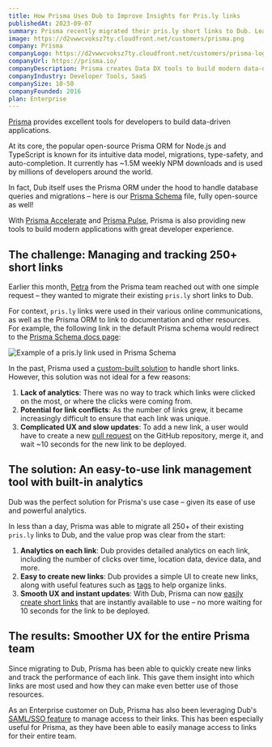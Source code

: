 ```yaml
---
title: How Prisma Uses Dub to Improve Insights for Pris.ly links
publishedAt: 2023-09-07
summary: Prisma recently migrated their pris.ly short links to Dub. Learn why they chose Dub and how it has helped them better understand their users' needs.
image: https://d2vwwcvoksz7ty.cloudfront.net/customers/prisma.png
company: Prisma
companyLogo: https://d2vwwcvoksz7ty.cloudfront.net/customers/prisma-logo.png
companyUrl: https://prisma.io/
companyDescription: Prisma creates Data DX tools to build modern data-driven applications with a great developer experience.
companyIndustry: Developer Tools, SaaS
companySize: 10-50
companyFounded: 2016
plan: Enterprise
---
```


[Prisma](https://prisma.io/) provides excellent tools for developers to build data-driven applications.

At its core, the popular open-source Prisma ORM for Node.js and TypeScript is known for its intuitive data model, migrations, type-safety, and auto-completion. It currently has ~1.5M weekly NPM downloads and is used by millions of developers around the world.

<GithubRepo url="https://github.com/prisma/prisma" />

In fact, Dub itself uses the Prisma ORM under the hood to handle database queries and migrations – here is our [Prisma Schema](https://github.com/steven-tey/dub/blob/main/prisma/schema.prisma) file, fully open-source as well!

With [Prisma Accelerate](https://www.prisma.io/data-platform/accelerate) and [Prisma Pulse](https://www.prisma.io/data-platform/pulse), Prisma is also providing new tools to build modern applications with great developer experience.

## The challenge: Managing and tracking 250+ short links

Earlier this month, [Petra](https://twitter.com/petradonka) from the Prisma team reached out with one simple request – they wanted to migrate their existing `pris.ly` short links to Dub.

For context, `pris.ly` links were used in their various online communications, as well as the Prisma ORM to link to documentation and other resources. For example, the following link in the default Prisma schema would redirect to the [Prisma Schema docs page](https://www.prisma.io/docs/concepts/components/prisma-schema):

<Image
  alt="Example of a pris.ly link used in Prisma Schema"
  src="https://d2vwwcvoksz7ty.cloudfront.net/customers/prisma-schema.png"
  width={1310}
  height={684}
/>

In the past, Prisma used a [custom-built solution](https://github.com/prisma/pris.ly) to handle short links. However, this solution was not ideal for a few reasons:

1. **Lack of analytics**: There was no way to track which links were clicked on the most, or where the clicks were coming from.
2. **Potential for link conflicts**: As the number of links grew, it became increasingly difficult to ensure that each link was unique.
3. **Complicated UX and slow updates**: To add a new link, a user would have to create a new [pull request](https://docs.github.com/en/pull-requests/collaborating-with-pull-requests/proposing-changes-to-your-work-with-pull-requests/about-pull-requests) on the GitHub repository, merge it, and wait ~10 seconds for the new link to be deployed.

<Quote
  author="Petra Donka"
  authorSrc="https://d2vwwcvoksz7ty.cloudfront.net/customers/prisma-petra.png"
  title="Head of Developer Connections"
  company="Prisma"
  companySrc="https://d2vwwcvoksz7ty.cloudfront.net/customers/prisma-logo.png"
  text="We wanted something that not only enables everyone at Prisma to create short links easily, but also provides more analytics for those links."
/>

## The solution: An easy-to-use link management tool with built-in analytics

Dub was the perfect solution for Prisma's use case – given its ease of use and powerful analytics.

In less than a day, Prisma was able to migrate all 250+ of their existing `pris.ly` links to Dub, and the value prop was clear from the start:

1. **Analytics on each link**: Dub provides detailed analytics on each link, including the number of clicks over time, location data, device data, and more.
2. **Easy to create new links**: Dub provides a simple UI to create new links, along with useful features such as [tags](/help/article/how-to-use-tags) to help organize links.
3. **Smooth UX and instant updates**: With Dub, Prisma can now [easily create short links](/help/article/how-to-create-link) that are instantly available to use – no more waiting for 10 seconds for the link to be deployed.

<Quote
  author="Petra Donka"
  authorSrc="https://d2vwwcvoksz7ty.cloudfront.net/customers/prisma-petra.png"
  title="Head of Developer Connections"
  company="Prisma"
  companySrc="https://d2vwwcvoksz7ty.cloudfront.net/customers/prisma-logo.png"
  text="Dub is a fantastic product – the value prop was clear in just 5 mins of us going live with it, when the first short link was created."
/>

## The results: Smoother UX for the entire Prisma team

Since migrating to Dub, Prisma has been able to quickly create new links and track the performance of each link. This gave them insight into which links are most used and how they can make even better use of those resources.

<Quote
  author="Marc Hess"
  authorSrc="https://d2vwwcvoksz7ty.cloudfront.net/customers/prisma-marc.jpeg"
  title="Senior Developer Advocate"
  company="Prisma"
  companySrc="https://d2vwwcvoksz7ty.cloudfront.net/customers/prisma-logo.png"
  text="Dub makes it so much easier to quickly create links when helping users on Twitter, Slack, or Discord – as well as track the performance of those links. Really awesome product!"
/>

As an Enterprise customer on Dub, Prisma has also been leveraging Dub's [SAML/SSO feature](/help/category/saml-sso) to manage access to their links. This has been especially useful for Prisma, as they have been able to easily manage access to links for their entire team.

<Tweet id="1702714036398297321" />

